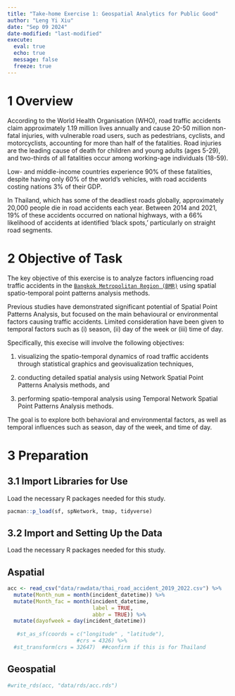 ```yaml
---
title: "Take-home Exercise 1: Geospatial Analytics for Public Good"
author: "Leng Yi Xiu"
date: "Sep 09 2024"
date-modified: "last-modified"
execute: 
  eval: true
  echo: true
  message: false
  freeze: true
---
```


# 1 Overview

According to the World Health Organisation (WHO), road traffic accidents claim approximately 1.19 million lives annually and cause 20-50 million non-fatal injuries, with vulnerable road users, such as pedestrians, cyclists, and motorcyclists, accounting for more than half of the fatalities. Road injuries are the leading cause of death for children and young adults (ages 5-29), and two-thirds of all fatalities occur among working-age individuals (18-59).

Low- and middle-income countries experience 90% of these fatalities, despite having only 60% of the world’s vehicles, with road accidents costing nations 3% of their GDP.

In Thailand, which has some of the deadliest roads globally, approximately 20,000 people die in road accidents each year. Between 2014 and 2021, 19% of these accidents occurred on national highways, with a 66% likelihood of accidents at identified 'black spots,' particularly on straight road segments.

# 2 Objective of Task

The key objective of this exercise is to analyze factors influencing road traffic accidents in the [`Bangkok Metropolitan Region (BMR)`](https://en.wikipedia.org/wiki/Bangkok_Metropolitan_Region) using spatial spatio-temporal point patterns analysis methods.

Previous studies have demonstrated significant potential of Spatial Point Patterns Analysis, but focused on the main behavioural or environmental factors causing traffic accidents. Limited consideration have been given to temporal factors such as (i) season, (ii) day of the week or (iii) time of day.

Specifically, this execise will involve the following objectives:

1.  visualizing the spatio-temporal dynamics of road traffic accidents through statistical graphics and geovisualization techniques,

2.  conducting detailed spatial analysis using Network Spatial Point Patterns Analysis methods, and

3.  performing spatio-temporal analysis using Temporal Network Spatial Point Patterns Analysis methods.

The goal is to explore both behavioral and environmental factors, as well as temporal influences such as season, day of the week, and time of day.

# 3 Preparation

## 3.1 Import Libraries for Use

Load the necessary R packages needed for this study.

```r
pacman::p_load(sf, spNetwork, tmap, tidyverse)
```

## 3.2 Import and Setting Up the Data

Load the necessary R packages needed for this study.

::: panel-tabset
## Aspatial

```r
acc <- read_csv("data/rawdata/thai_road_accident_2019_2022.csv") %>%
  mutate(Month_num = month(incident_datetime)) %>%
  mutate(Month_fac = month(incident_datetime, 
                           label = TRUE,
                           abbr = TRUE)) %>%
  mutate(dayofweek = day(incident_datetime))
 
   #st_as_sf(coords = c("longitude" , "latitude"),
                      #crs = 4326) %>%
  #st_transform(crs = 32647)  ##confirm if this is for Thailand
```

## Geospatial
:::

```r
#write_rds(acc, "data/rds/acc.rds")
```
